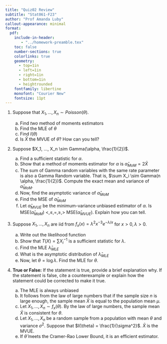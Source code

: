 ```yaml
---
title: "Quiz02 Review"
subtitle: "Stat061-F23"
author: "Prof Amanda Luby"
callout-appearance: minimal
format:
  pdf:
    include-in-header: 
       - "../homework-preamble.tex"
    toc: false
    number-sections: true
    colorlinks: true
    geometry:
      - top=1in
      - left=1in
      - right=1in
      - bottom=1in
      - heightrounded
    fontfamily: libertine
    monofont: "Courier New"
    fontsize: 11pt
---
```


1. Suppose that $X_1, ..., X_n \sim Poisson(\theta)$. 

   (a) Find *two* method of moments estimators
   (b) Find the MLE of $\theta$
   (c) Find $I(\theta)$ 
   (d) Is $\bar{X}$ the MVUE of $\theta$? How can you tell? 
  
2. Suppose $X_1, ..., X_n \sim Gamma(\alpha, \frac{1}{2})$. 
   (a) Find a sufficient statistic for $\alpha$. 
   (b) Show that a method of moments estimator for $\alpha$ is $\hat\alpha_{MoM} = 2\bar{X}$
   (c) The sum of Gamma random variables with the same rate parameter is also a Gamma Random variable. That is, $\sum X_i \sim Gamma(n \alpha, \frac{1}{2})$. Compute the exact mean and variance of $\hat\alpha_{MoM}$. 
   (d) Now, find the asymptotic variance of $\hat\alpha_{MoM}$
   (e) Find the MSE of $\hat\alpha_{MoM}$
   (f) Let $\hat{\alpha}_{MVUE}$ be the minimum-variance unbiased estimator of $\alpha$. Is MSE($\hat{\alpha}_{MoM}$) $<, \le, =, \ge, >$ MSE($\hat{\alpha}_{MVUE}$). Explain how you can tell. 
  
3. Suppose $X_1, ..., X_n$ are iid from $f_x(x) = \lambda^2 x^{-3} e^{-\lambda/x}$ for $x>0, \lambda >0$. 
   (a) Write out the likelihood function
   (b) Show that $T(X) = \sum X_i^{-1}$ is a sufficient statistic for $\lambda$. 
   (c) Find the MLE $\hat\lambda_{MLE}$
   (d) What is the asymptotic distribution of $\hat\lambda_{MLE}$
   (e) Now, let $\theta = \log \lambda$. Find the MLE for $\theta$. 

4. **True or False:** If the statement is true, provide a brief explanation why. If the statement is false, cite a counterexample or explain how the statement could be corrected to make it true. 

   (a) The MLE is always unbiased 
   (b) It follows from the law of large numbers that if the sample size $n$ is large enough, the sample mean $\bar{X}$ is equal to the population mean $\mu$. 
   (c) Let $X_1, ..., X_n \sim f_x(\theta)$. By the law of large numbers, the sample mean $\bar{X}$ is consistent for $\theta$. 
   (d) Let $X_1, ..., X_n$ be a random sample from a population with mean $\theta$ and variance $\sigma^2$. Suppose that $I(\theta) = \frac{1}{\sigma^2}$. $\bar{X}$ is the MVUE. 
   (e) If $\hat\theta$ meets the Cramer-Rao Lower Bound, it is an efficient estimator. 
